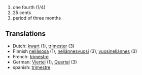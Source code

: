 # one fourth (1/4)
# 25 cents
# period of three months

==Translations==

* Dutch: [[kwart]] (1), [[trimester]] (3)
* Finnish [[neljäsosa]] (1), [[neljännesvuosi]] (3), [[vuosineljännes]] (3)
* French: [[trimestre]]
* German: [[Viertel]] (1), [[Quartal]] (3)
* spanish: [[trimestre]]